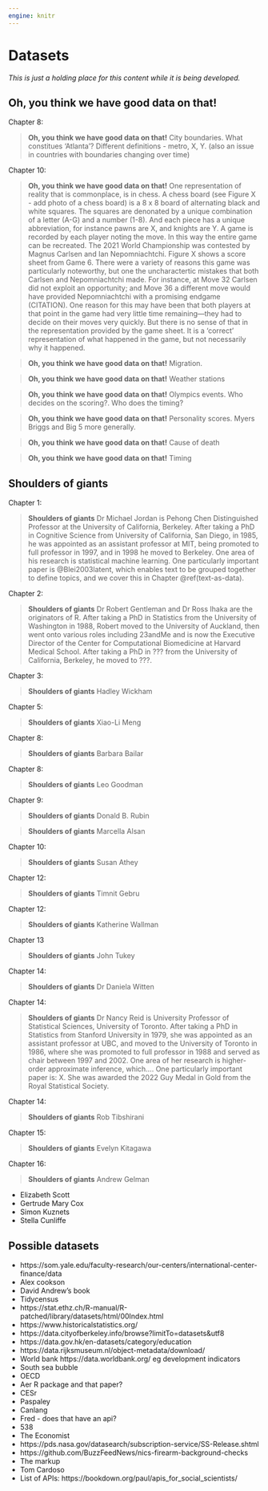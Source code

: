 ```yaml
---
engine: knitr
---
```


# Datasets {#sec-datasets}

*This is just a holding place for this content while it is being developed.*

## Oh, you think we have good data on that!

Chapter 8:

> **Oh, you think we have good data on that!** City boundaries. What constitues 'Atlanta'? Different definitions - metro, X, Y. (also an issue in countries with boundaries changing over time)


Chapter 10:

> **Oh, you think we have good data on that!** One representation of reality that is commonplace, is in chess. A chess board (see Figure X - add photo of a chess board) is a 8 x 8 board of alternating black and white squares. The squares are denonated by a unique combination of a letter (A-G) and a number (1-8). And each piece has a unique abbreviation, for instance pawns are X, and knights are Y. A game is recorded by each player noting the move. In this way the entire game can be recreated. The 2021 World Championship was contested by Magnus Carlsen and Ian Nepomniachtchi. Figure X shows a score sheet from Game 6. There were a variety of reasons this game was particularly noteworthy, but one the uncharactertic mistakes that both Carlsen and Nepomniachtchi made. For instance, at Move 32 Carlsen did not exploit an opportunity; and Move 36 a different move would have provided Nepomniachtchi with a promising endgame (CITATION). One reason for this may have been that both players at that point in the game had very little time remaining---they had to decide on their moves very quickly. But there is no sense of that in the representation provided by the game sheet. It is a 'correct' representation of what happened in the game, but not necessarily why it happened.


> **Oh, you think we have good data on that!** Migration.

> **Oh, you think we have good data on that!** Weather stations 

> **Oh, you think we have good data on that!** Olympics events. Who decides on the scoring?. Who does the timing?

> **Oh, you think we have good data on that!** Personality scores. Myers Briggs and Big 5 more generally.

> **Oh, you think we have good data on that!** Cause of death


> **Oh, you think we have good data on that!** Timing


## Shoulders of giants



Chapter 1:

> **Shoulders of giants** Dr Michael Jordan is Pehong Chen Distinguished Professor at the University of California, Berkeley. After taking a PhD in Cognitive Science from University of California, San Diego, in 1985, he was appointed as an assistant professor at MIT, being promoted to full professor in 1997, and in 1998 he moved to Berkeley. One area of his research is statistical machine learning. One particularly important paper is @Blei2003latent, which enables text to be grouped together to define topics, and we cover this in Chapter \@ref(text-as-data).

Chapter 2: 

> **Shoulders of giants** Dr Robert Gentleman and Dr Ross Ihaka are the originators of R. After taking a PhD in Statistics from the University of Washington in 1988, Robert moved to the University of Auckland, then went onto various roles including 23andMe and is now the Executive Director of the Center for Computational Biomedicine at Harvard Medical School. After taking a PhD in ??? from the University of California, Berkeley, he moved to ???. 

Chapter 3: 

> **Shoulders of giants** Hadley Wickham

Chapter 5:

> **Shoulders of giants** Xiao-Li Meng

Chapter 8:

> **Shoulders of giants** Barbara Bailar

Chapter 8:

> **Shoulders of giants** Leo Goodman

Chapter 9:

> **Shoulders of giants** Donald B. Rubin

> **Shoulders of giants** Marcella Alsan


Chapter 10:

> **Shoulders of giants** Susan Athey


Chapter 12:

> **Shoulders of giants** Timnit Gebru

Chapter 12:

> **Shoulders of giants** Katherine Wallman

Chapter 13

> **Shoulders of giants** John Tukey

Chapter 14:

> **Shoulders of giants** Dr Daniela Witten

Chapter 14:

> **Shoulders of giants** Dr Nancy Reid is University Professor of Statistical Sciences, University of Toronto. After taking a PhD in Statistics from Stanford University in 1979, she was appointed as an assistant professor at UBC, and moved to the University of Toronto in 1986, where she was promoted to full professor in 1988 and served as chair between 1997 and 2002. One area of her research is  higher-order approximate inference, which.... One particularly important paper is: X. She was awarded the 2022 Guy Medal in Gold from the Royal Statistical Society.

<!-- @cox1987parameter -->
<!-- '1987 JRSSB paper with Sir David Cox on parameter orthogonality and approximate conditional inference' -->



Chapter 14:

> **Shoulders of giants** Rob Tibshirani

Chapter 15:

> **Shoulders of giants** Evelyn Kitagawa

Chapter 16:

> **Shoulders of giants** Andrew Gelman



- Elizabeth Scott
- Gertrude Mary Cox
- Simon Kuznets
- Stella Cunliffe






## Possible datasets

- https://som.yale.edu/faculty-research/our-centers/international-center-finance/data
- Alex cookson
- David Andrew’s book
- Tidycensus
- https://stat.ethz.ch/R-manual/R-patched/library/datasets/html/00Index.html
- https://www.historicalstatistics.org/
- https://data.cityofberkeley.info/browse?limitTo=datasets&utf8
- https://data.gov.hk/en-datasets/category/education
- https://data.rijksmuseum.nl/object-metadata/download/
- World bank https://data.worldbank.org/ eg development indicators
- South sea bubble
- OECD 
- Aer R package and that paper?
- CESr
- Paspaley
- Canlang
- Fred - does that have an api?
- 538
- The Economist
- https://pds.nasa.gov/datasearch/subscription-service/SS-Release.shtml
- https://github.com/BuzzFeedNews/nics-firearm-background-checks
- The markup
- Tom Cardoso 
- List of APIs: https://bookdown.org/paul/apis_for_social_scientists/


